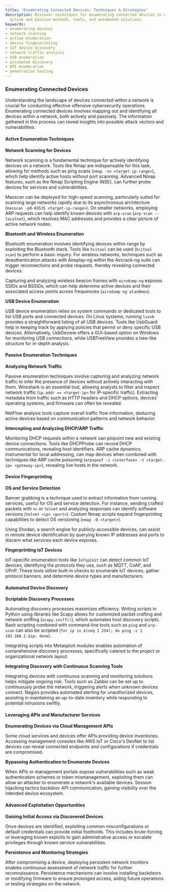 ```yaml
---
title: 'Enumerating Connected Devices: Techniques & Strategies'
description: Discover techniques for enumerating connected devices in networks using
  active and passive methods, tools, and automated solutions.
keywords:
- enumerating devices
- network scanning
- active enumeration
- device fingerprinting
- IoT device discovery
- network traffic analysis
- USB enumeration
- automated discovery
- API enumeration
- penetration testing
---
```


### Enumerating Connected Devices

Understanding the landscape of devices connected within a network is crucial for conducting effective offensive cybersecurity operations. Enumerating connected devices involves mapping out and identifying all devices within a network, both actively and passively. The information gathered in this process can reveal insights into possible attack vectors and vulnerabilities.

#### Active Enumeration Techniques

**Network Scanning for Devices**

Network scanning is a fundamental technique for actively identifying devices on a network. Tools like Nmap are indispensable for this task, allowing for methods such as ping scans (`nmap -sn <target-ip-range>`), which help identify active hosts without port scanning. Advanced Nmap features, such as the Nmap Scripting Engine (NSE), can further probe devices for services and vulnerabilities.

Masscan can be deployed for high-speed scanning, particularly suited for scanning large networks rapidly due to its asynchronous architecture (`masscan -p0-65535 <target-ip-range>`). On smaller networks, employing ARP requests can help identify known devices with `arp-scan` (`arp-scan --localnet`), which resolves MAC addresses and provides a clear picture of active network nodes.

**Bluetooth and Wireless Enumeration**

Bluetooth enumeration involves identifying devices within range by exploiting the Bluetooth stack. Tools like `hcitool` can be used (`hcitool scan`) to perform a basic inquiry. For wireless networks, techniques such as deauthentication attacks with Aireplay-ng within the Aircrack-ng suite can trigger reconnections and probe requests, thereby revealing connected devices.

Capturing and analyzing wireless beacon frames with `airodump-ng` exposes SSIDs and BSSIDs, which can help determine active devices and their associated access points across frequencies (`airodump-ng wlan0mon`).

**USB Device Enumeration**

USB device enumeration relies on system commands or dedicated tools to list USB ports and connected devices. On Linux systems, running `lsusb` provides a straightforward listing of all USB devices. Tools like UsbGuard help in keeping track by applying policies that permit or deny specific USB devices. Alternatively, UsbDeview offers a GUI-based option on Windows for monitoring USB connections, while USBTreeView provides a tree-like structure for in-depth analysis.

#### Passive Enumeration Techniques

**Analyzing Network Traffic**

Passive enumeration techniques involve capturing and analyzing network traffic to infer the presence of devices without actively interacting with them. Wireshark is an essential tool, allowing analysts to filter and inspect network traffic (`ip.addr == <target-ip>` for IP-specific traffic). Extracting metadata from traffic such as HTTP headers and DHCP options, devices' operating systems, and firmware can often be revealed.

NetFlow analysis tools capture overall traffic flow information, deducing active devices based on communication patterns and network behavior.

**Intercepting and Analyzing DHCP/ARP Traffic**

Monitoring DHCP requests within a network can pinpoint new and existing device connections. Tools like DHCPProbe can record DHCP communications, revealing host identifiers. ARP cache dynamics, instrumental for local addressing, can map devices when combined with techniques like ARP cache poisoning (`arpspoof -i <interface> -t <target-ip> <gateway-ip>`), revealing live hosts in the network.

#### Device Fingerprinting

**OS and Service Detection**

Banner grabbing is a technique used to extract information from running services, useful for OS and service detection. For instance, sending crafted packets with `nc` or `telnet` and analyzing responses can identify software versions (`telnet <ip> <port>`). Custom Nmap scripts expand fingerprinting capabilities to detect OS versioning (`nmap -O <target>`).

Using Shodan, a search engine for publicly-accessible devices, can assist in remote device identification by querying known IP addresses and ports to discern what services each device exposes.

**Fingerprinting IoT Devices**

IoT-specific enumeration tools like `IoTsploit` can detect common IoT devices, identifying the protocols they use, such as MQTT, CoAP, and UPnP. These tools utilize built-in checks to enumerate IoT devices, gather protocol banners, and determine device types and manufacturers.

#### Automated Device Discovery

**Scriptable Discovery Processes**

Automating discovery processes maximizes efficiency. Writing scripts in Python using libraries like Scapy allows for customized packet crafting and network sniffing (`scapy.sniff()`), which automates host discovery scripts. Bash scripting combined with command-line tools such as `ping` and `arp-scan` can also be scripted (`for ip in $(seq 1 254); do ping -c 1 192.168.1.$ip; done`).

Integrating scripts into Metasploit modules enables automation of comprehensive discovery processes, specifically catered to the project or organizational network layout.

**Integrating Discovery with Continuous Scanning Tools**

Integrating devices with continuous scanning and monitoring solutions helps mitigate ongoing risk. Tools such as Zabbix can be set up to continuously probe the network, triggering alerts when unknown devices connect. Nagios provides automated alerting for unauthorized devices, assisting in maintaining an up-to-date inventory while responding to potential intrusions swiftly.

#### Leveraging APIs and Manufacturer Services

**Enumerating Devices via Cloud Management APIs**

Some cloud services and devices offer APIs providing device inventories. Accessing management consoles like AWS IoT or Cisco's DevNet to list devices can reveal connected endpoints and configurations if credentials are compromised.

**Bypassing Authentication to Enumerate Devices**

When APIs or management portals expose vulnerabilities such as weak authentication schemes or token mismanagement, exploiting them can allow an attacker to enumerate a network's available devices. Session hijacking tactics backdoor API communication, gaining visibility over the intended device ecosystem.

#### Advanced Exploitation Opportunities

**Gaining Initial Access via Discovered Devices**

Once devices are identified, exploiting common misconfigurations or default credentials can provide initial footholds. This includes brute-forcing or leveraging known exploits to gain administrative access or escalate privileges through known service vulnerabilities.

**Persistence and Monitoring Strategies**

After compromising a device, deploying persistent network monitors enables continuous assessment of network traffic for further reconnaissance. Persistence mechanisms can involve installing backdoors or modifying firmware to ensure prolonged access, aiding future operations or testing strategies on the network.